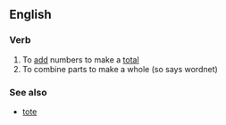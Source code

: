 ==English==

===Verb===
{{en-verb|totaliz|ing}}

# To [[add]] numbers to make a [[total]]
# To combine parts to make a whole (so says wordnet) 

===See also===
*[[tote]]